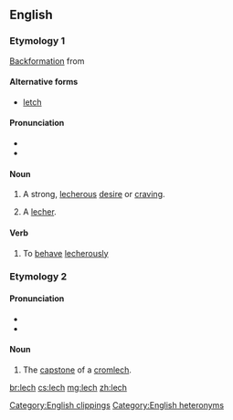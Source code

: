 {{also|Lech}}
==English==
{{wikipedia}}
===Etymology 1===
[[backformation|Backformation]] from {{term|lecher|lang=en}}

====Alternative forms====
* [[letch]]

====Pronunciation====
* {{IPA|/lɛtʃ/|lang=en}}
* {{rhymes|ɛtʃ|lang=en}}

====Noun====
{{en-noun|es}}

# {{context|slang|lang=en}} A strong, [[lecherous]] [[desire]] or [[craving]].
# {{context|slang|lang=en}} A [[lecher]].

====Verb====
{{en-verb|es}}

# {{context|slang|lang=en}} To [[behave]] [[lecherously]]

[[Category:English clippings]]

===Etymology 2===
{{etyl|cy|en}} {{term|llech||slate, slab|lang=cy}}

====Pronunciation====
* {{IPA|/lɛk/|lang=en}}
* {{rhymes|ɛk|lang=en}}

[[Category:English heteronyms]]
====Noun====
{{en-noun}}
# The [[capstone]]  of a [[cromlech]].

[[br:lech]]
[[cs:lech]]
[[mg:lech]]
[[zh:lech]]